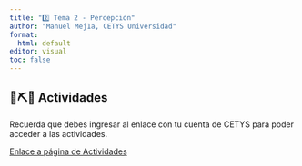 ```yaml
---
title: "2️⃣ Tema 2 - Percepción"
author: "Manuel Mej1a, CETYS Universidad"
format: 
  html: default
editor: visual
toc: false
---
```


## 🔨⛏️🔩 Actividades

::: callout-note
Recuerda que debes ingresar al enlace con tu cuenta de CETYS para poder acceder a las actividades.

:::

[Enlace a página de Actividades](https://docs.google.com/document/d/1_pJOqbyuIPQhiYSEBxWcwZnbVh2v3S703bPtDthDSf8/edit?usp=sharing)


